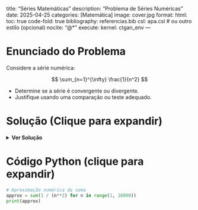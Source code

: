 title: "Séries Matemáticas"
description: "Problema de Séries Numéricas"
date: 2025-04-25
categories: [Matemática]
image: cover.jpg
format:
  html:
    toc: true
    code-fold: true
bibliography: referencias.bib
csl: apa.csl  # ou outro estilo (opcional)
nocite: "@*"
execute:
  kernel: ctgan_env
---

# Enunciado do Problema

Considere a série numérica:

$$
\sum_{n=1}^{\infty} \frac{1}{n^2}
$$

- Determine se a série é convergente ou divergente.
- Justifique usando uma comparação ou teste adequado.



# Solução (Clique para expandir)

<details>
<summary><strong>Ver Solução</strong></summary>

<br>

A série apresentada é:

$$
\sum_{n=1}^{\infty} \frac{1}{n^2}
$$

Esta é uma série **p** com $p = 2 > 1$.  
Logo, **a série converge** pelo critério das séries p.

Além disso, sabemos que:

$$
\sum_{n=1}^{\infty} \frac{1}{n^2} = \frac{\pi^2}{6}
$$


**Resumo**: A série é convergente.

</details>



# Código Python (clique para expandir)

```python
# Aproximação numérica da soma
approx = sum(1 / (n**2) for n in range(1, 10000))
print(approx)
```
